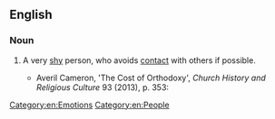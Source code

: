 ==English==

===Noun===
{{en-noun}}

# {{lb|en|idiomatic}} A very [[shy]] person, who avoids [[contact]] with others if possible.
#* Averil Cameron, 'The Cost of Orthodoxy', ''Church History and Religious Culture'' 93 (2013), p. 353:
#*: {{quote|en|An equally sensational recent Spanish film, Agora (2009), set in Alexandria in the early fifth century, with the Christian storming of the Serapaeum (391), followed nearly a generation later by the murder by Christians of the philosopher and teacher Hypatia (415). In the film Cyril of Alexandria, admittedly no '''shrinking violet''', is shown looking like a Taliban leader. The interpretation in the film is certainly highly exaggerated; yet such things did happen. Late antique cities were volatile places, and religious division provided a spark.}}

[[Category:en:Emotions]]
[[Category:en:People]]